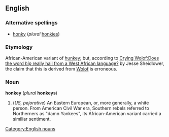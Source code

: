== English ==
=== Alternative spellings ===
* [[honky]] (''plural'' [[honkies]])

=== Etymology ===
African-American variant of [[hunkey]]; but, according to [http://slate.msn.com/id/2110811/ Crying Wolof:Does the word ''hip'' really hail from a West African language?] by Jesse Sheidlower, the claim that this is derived from [[Wolof]] is erroneous.

=== Noun ===
'''honkey''' (''plural'' '''honkeys''')

#(''US, pejorative'') An Eastern European, or, more generally, a white person.  From American Civil War era, Southern rebels referred to Northerners as "damn Yankees", its African-American variant carried a similiar sentiment.

[[Category:English nouns]]